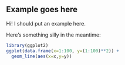 ## Example goes here

Hi! I should put an example here.

Here's something silly in the meantime:

```r
library(ggplot2)
ggplot(data.frame(x=1:100, y=(1:100)**2)) +
  geom_line(aes(x=x,y=y))
```

